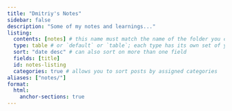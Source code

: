 ```yaml
---
title: "Dmitriy's Notes"
sidebar: false
description: "Some of my notes and learnings..."
listing: 
  contents: [notes] # this name must match the name of the folder you created in step #1; here, all Quarto docs in the `posts` directory will be included on your listing page
  type: table # or `default` or `table`; each type has its own set of yaml options to include
  sort: "date desc" # can also sort on more than one field
  fields: [title]
  id: notes-listing
  categories: true # allows you to sort posts by assigned categories 
aliases: ["notes/"]
format:
  html:
    anchor-sections: true
---
```

